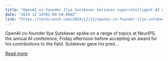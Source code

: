 ```yaml
---
title: "OpenAI co-founder Ilya Sutskever believes superintelligent AI will be ‘unpredictable’"
date: "2024-12-14T01:09:58.000Z"
link: "https://techcrunch.com/2024/12/13/openai-co-founder-ilya-sutskever-believes-superintelligent-ai-will-be-unpredictable/"
---
```


OpenAI co-founder Ilya Sutskever spoke on a range of topics at NeurIPS, the annual AI conference, Friday afternoon before accepting an award for his contributions to the field. Sutskever gave his pred...

[Read more](https://techcrunch.com/2024/12/13/openai-co-founder-ilya-sutskever-believes-superintelligent-ai-will-be-unpredictable/)
